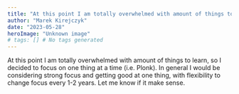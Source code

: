 ```yaml
---
title: "At this point I am totally overwhelmed with amount of things to learn, so I decided to focus on one…"
author: "Marek Kirejczyk"
date: "2023-05-28"
heroImage: "Unknown image"
# tags: [] # No tags generated
---
```


At this point I am totally overwhelmed with amount of things to learn, so I decided to focus on one thing at a time (i.e. Plonk). In general I would be considering strong focus and getting good at one thing, with flexibility to change focus every 1-2 years. Let me know if it make sense.